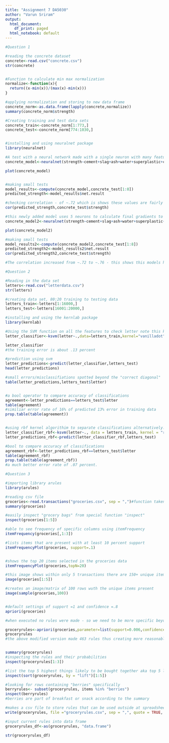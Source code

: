 ```yaml
---
title: "Assignment 7 DA5030"
author: "Varun Sriram"
output:
  html_document:
    df_print: paged
  html_notebook: default
---
```



```r

#Question 1

#reading the concrete dataset
concrete<-read.csv("concrete.csv")
str(concrete)


#Function to calculate min max normalization
normalize<-function(x){
  return((x-min(x))/(max(x)-min(x)))
} 

#applying normalization and storing to new data frame
concrete_norm<-as.data.frame(lapply(concrete,normalize))
summary(concrete_norm$strength)

#Creating training and test data sets
concrete_train<-concrete_norm[1:773,] 
concrete_test<-concrete_norm[774:1030,]


#installing and using neuralnet package
library(neuralnet)

#A test with a neural network made with a single neuron with many features taken to consideration for strength attribute
concrete_model<-neuralnet(strength~cement+slag+ash+water+superplastic+coarseagg+fineagg+age,data=concrete_train)

plot(concrete_model)


#making small tests
model_results<-compute(concrete_model,concrete_test[1:8])
predicted_strength<-model_results$net.result

#checking correlation - of ~.72 which is shows these values are fairly correlated to the ACTUAL data
cor(predicted_strength,concrete_test$strength)

#this newly added model uses 5 neurons to calculate final gradients to find a better prediction algorithim for strength
concrete_model2<-neuralnet(strength~cement+slag+ash+water+superplastic+coarseagg+fineagg+age,data=concrete_train,hidden=5)

plot(concrete_model2)

#making small tests
model_results2<-compute(concrete_model2,concrete_test[1:8]) 
predicted_strength2<-model_results2$net.result
cor(predicted_strength2,concrete_test$strength) 

#The correlation increased from ~.72 to ~.76 - this shows this models helped SLIGHTLY increase correlation towards the actual data
```

```r
#Question 2

#Reading in the data set
letters<-read.csv("letterdata.csv")
str(letters)

#creating data set, 80:20 training to testing data
letters_train<-letters[1:16000,] 
letters_test<-letters[16001:20000,]

#installing and using the kernlab package
library(kernlab)

#Using the SVM function on all the features to check letter note this kernel separator is linear/vanilla by default
letter_classifier<-ksvm(letter~.,data=letters_train,kernel="vanilladot") 

letter_classifier
#the training error is about .13 percent

#prediction using svm
letter_predictions<-predict(letter_classifier,letters_test)
head(letter_predictions)

#small errors/misclassifiations spotted beyond the "correct diagonal"
table(letter_predictions,letters_test$letter) 


#a bool operator to compare accuracy of classifications
agreement<-letter_predictions==letters_test$letter 
table(agreement)
#similiar error rate of 16% of predicted 13% error in training data
prop.table(table(agreement)) 


#using rbf kernel algorithim to separate classifications alternatively.
letter_classifier_rbf<-ksvm(letter~., data = letters_train, kernel = "rbfdot") 
letter_predictions_rbf<-predict(letter_classifier_rbf,letters_test)

#bool to compare accuracy of classifications
agreement_rbf<-letter_predictions_rbf==letters_test$letter 
table(agreement_rbf)
prop.table(table(agreement_rbf)) 
#a much better error rate of .07 percent.
```

```r
#Question 3

#importing library arules
library(arules)

#reading csv file
groceries<-read.transactions("groceries.csv", sep = ",")#function taken from arules to read csvs into a matrix
summary(groceries)

#easily inspect "grocery bags" from special function "inspect"
inspect(groceries[1:5])

#able to see frequency of specific columns using itemFrequency
itemFrequency(groceries[,1:3])

#lists items that are present with at least 10 percent support
itemFrequencyPlot(groceries, support=.1) 


#shows the top 20 items selected in the groceries data
itemFrequencyPlot(groceries,topN=20)

#this image shows within only 5 transactions there are 150+ unique items in the dataset
image(groceries[1:5]) 

#creates an image/matrix of 100 rows wuth the unique items present
image(sample(groceries,100)) 


#default settings of support =1 and confidence =.8
apriori(groceries)

#when executed no rules were made - so we need to be more specific beyond our default assumptions

groceryrules<-apriori(groceries,parameter=list(support=0.006,confidence=0.25,minlen =2))
groceryrules 
#the above modified version made 463 rules thus creating more reasonable parameters beyond the default to classify


summary(groceryrules) 
#inspecting the rules and their probabilities 
inspect(groceryrules[1:3]) 

#list the top 5 highest things likely to be bought together aka top 5 lifts
inspect(sort(groceryrules, by = "lift")[1:5]) 

#looking for rows containing "berries" specifically
berryrules<- subset(groceryrules, items %in% "berries") 
inspect(berryrules) 
#berries are part of breakfast or snack according to the summary

#makes a csv file to store rules that can be used outside at spreadsheet programs
write(groceryrules, file ="groceryrules.csv", sep = ",", quote = TRUE, row.names = FALSE)

#input current rules into data frame
groceryrules_df<-as(groceryrules, "data.frame")

str(groceryrules_df)
```